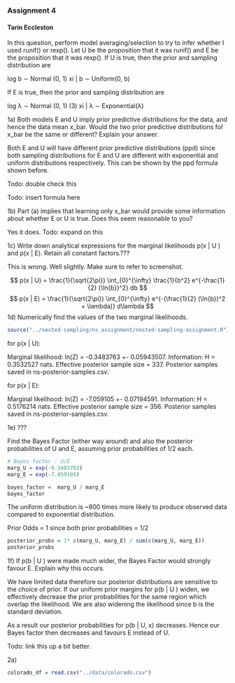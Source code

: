 ### Assignment 4
#### Tarin Eccleston

In this question, perform model averaging/selection to try to infer whether I used runif() or rexp().
Let U be the proposition that it was runif() and E be the proposition that it was rexp(). If U is
true, then the prior and sampling distribution are

log b ∼ Normal (0, 1)
xi | b ∼ Uniform(0, b)

If E is true, then the prior and sampling distribution are

log λ ∼ Normal (0, 1) (3)
xi | λ ∼ Exponential(λ)


1a) Both models E and U imply prior predictive distributions for the data, and hence
the data mean x_bar. Would the two prior predictive distributions for̄ x_bar be the same or different?
Explain your answer.

Both E and U will have different prior predictive distributions (ppd) since both sampling distributions for E and U are different with exponential and uniform distributions respectively. This can be shown by the ppd formula shown before.

Todo: double check this

Todo: insert formula here

1b) Part (a) implies that learning only x_bar would provide some information about whether
E or U is true. Does this seem reasonable to you?

Yes it does. Todo: expand on this

1c) Write down analytical expressions for the marginal likelihoods p(x | U ) and p(x | E).
Retain all constant factors.???

This is wrong. Well slightly. Make sure to refer to screenshot.

$$
p(x | U) =  \frac{1}{\sqrt{2\pi}} \int_{0}^{\infty} \frac{1}{b^2} e^{-\frac{1}{2} (\ln{b})^2} db
$$
$$
p(x | E) =  \frac{1}{\sqrt{2\pi}} \int_{0}^{\infty} e^{-(\frac{1}{2} (\ln{b})^2 + \lambda)} d\lambda
$$
1d) Numerically find the values of the two marginal likelihoods.

```r
source("../nested-sampling/ns_assignment/nested-sampling-assignment.R")
```

for p(x | U):

Marginal likelihood: ln(Z) = -0.3483763 +- 0.05943507.
Information: H = 0.3532527 nats.
Effective posterior sample size = 337.
Posterior samples saved in ns-posterior-samples.csv.

for p(x | E):

Marginal likelihood: ln(Z) = -7.059105 +- 0.07194591.
Information: H = 0.5176214 nats.
Effective posterior sample size = 356.
Posterior samples saved in ns-posterior-samples.csv.

1e) ???

Find the Bayes Factor (either way around) and also the posterior probabilities of U
and E, assuming prior probabilities of 1/2 each.

```r
# Bayes factor : U/E
marg_U = exp(-0.3483763)
marg_E = exp(-7.059105)

bayes_factor =  marg_U / marg_E
bayes_factor
```


The uniform distribution is ~800 times more likely to produce observed data compared to exponential distribution.

Prior Odds = 1 since both prior probabilities = 1/2

```r
posterior_probs = 1* c(marg_U, marg_E) / sum(c(marg_U, marg_E))
posterior_probs
```

1f) If p(b | U ) were made much wider, the Bayes Factor would strongly favour E. Explain why this occurs.

We have limited data therefore our posterior distributions are sensitive to the choice of prior. If our uniform prior margins for p(b | U ) widen, we effectively decrease the prior probabilities for the same region which overlap the likelihood. We are also widening the likelihood since b is the standard deviation.  

As a result our posterior probabilities for  p(b | U, x) decreases. Hence our Bayes factor then decreases and favours E instead of U.

Todo: link this up a bit better.

2a)

```r
colorado_df = read.csv("../data/colorado.csv")
```


